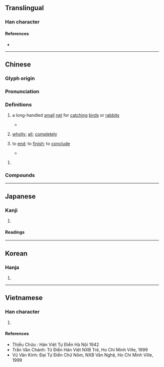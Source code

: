 {{also|毕}}
{{character info}}
==Translingual==

===Han character===
{{Han char|rn=102|rad=田|as=06|sn=11|four=60507|canj=WTJ}}

====References====
* {{Han ref|kx=0761.210|dkj=21829|dj=1171.130|hdz=42535.090|uh=7562|ud=30050|bh=B2A6|bd=45734}}

----

==Chinese==
{{zh-forms|s=毕|alt=罼,鏎,𤲃}}

===Glyph origin===
{{Han etym}}

===Pronunciation===
{{zh-pron
|m=bì
|m-s=bi2
|c=bat1
|h=pfs=pit
|md=bék
|mn=pit
|mn-t=big8/biag8
|mn-t_note=biag8 - Jieyang
|w=4piq
|x=bi6
|mc=y
|oc=y
|cat=v,a,pn
}}

===Definitions===
{{zh-hanzi}}

# {{zh-o}} a long-handled [[small]] [[net]] for [[catching]] [[birds]] or [[rabbits]]
#* {{zh-x|夫 弓、弩、畢、弋、機變 之 知 多，則 鳥 亂 於 上 矣。|The knowledge shown in the (making of) bows, cross-bows, '''band-nets''', stringed arrows, and contrivances with springs is great, but the birds are troubled by them above.|ref=Zhuangzi}}
# {{zh-no-solo}} [[wholly]]; [[all]]; [[completely]]
#: {{zh-x|原形畢露|to reveal one's true colors}}
#: {{zh-x|群賢畢至|'''all''' the persons of virtue arrived}}
# to [[end]]; to [[finish]]; to [[conclude]]
#: {{zh-syn|完}}
#: {{zh-x|完畢|to finish; to end; to be complete}}
#: {{zh-x|畢業|to graduate; to finish school}}
#* {{zh-x|公事 畢，然後 敢 治 私事。|And not till the public work is '''finished''', may they presume to attend to their private affairs.|ref=Mengzi}}

# {{surname|zh}}
#: {{zh-x|^畢 ^昇|{{w|Bi Sheng|'''Bi''' Sheng}} (inventor of movable-type printing)}}

===Compounds===
{{zh-der|大功畢成|完畢|原形畢露|子平畢娶|悉心畢力|了畢|凶相畢露|呼畢勒罕|佔畢|畢宿|畢命|畢生難忘|畢方|畢真|畢業考試|畢拉爾|畢業生|畢竟|畢畢剝剝|殫精畢力|畢生之玷|畢恭畢敬|窘態畢露|畢宿星團|畢拉彗星|畢力同心|畢姻|畢肖|畢業證書|畢業歌|殫精畢思|畢逋|畢羅|畢罷|畢生|畢氏定理|畢業論文|畢業式|畢業|畢拍|殫誠畢慮|畢卓持螯|畢業典禮|畢業旅行|水陸畢陳|月離於畢|鋒芒畢露|鄂畢河|醜態畢露|群賢畢至|箕風畢雨|畢家塘}}

----

==Japanese==

===Kanji===
{{ja-kanji|grade=|rs=田06}}

# {{rfdef|ja|sort=田06}}

====Readings====
{{ja-readings
|goon=ひち
|kanon=ひつ
|kun=お-わる, ことごと-く, あみ
}}

----

==Korean==

===Hanja===
{{ko-hanja|hangeul=필|eumhun=|rv=pil|mr=p'il|y=phil}}

# {{rfdef|ko|sort=田06}}

----

==Vietnamese==

===Han character===
{{vi-readings|reading=tất|rs=田06}}

# {{rfdef|vi|sort=田06}}

====References====
* Thiều Chửu : Hán Việt Tự Điển Hà Nội 1942
* Trần Văn Chánh: Từ Điển Hán Việt NXB Trẻ, Ho Chi Minh Ville, 1999
* Vũ Văn Kính: Đại Tự Điển Chữ Nôm, NXB Văn Nghệ, Ho Chi Minh Ville, 1999